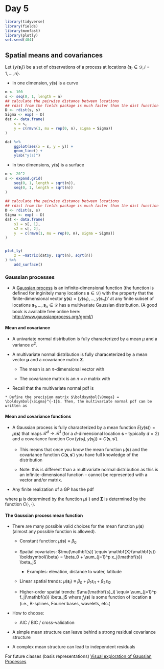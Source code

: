 # Day 5

```r
library(tidyverse)
library(fields)
library(mvnfast)
library(plotly)
set.seed(404)
```
## Spatial means and covariances

Let $\{ y(\mathbf{s}_i) \}$ be a set of observations of a process at locations $\{ \mathbf{s}_i \in \mathcal{D}, i = 1, \ldots, n \}$. 

* In one dimension, $y(\mathbf{s})$ is a curve

```r
n <- 100
s <- seq(0, 1, length = n)
## calculate the pairwise distance between locations
## rdist from the fields package is much faster than the dist function
D <- rdist(s, s)
Sigma <- exp( - D)
dat <- data.frame(
    s = s,
    y = c(rmvn(1, mu = rep(0, n), sigma = Sigma))
)

dat %>%
    ggplot(aes(x = s, y = y)) +
    geom_line() +
    ylab("y(s)")
```


* In two dimensions, $y(\mathbf{s})$ is a surface

```r
n <- 20^2
s <- expand.grid(
    seq(0, 1, length = sqrt(n)),
    seq(0, 1, length = sqrt(n))
)
    
## calculate the pairwise distance between locations
## rdist from the fields package is much faster than the dist function
D <- rdist(s, s)
Sigma <- exp( - D)
dat <- data.frame(
    s1 = s[, 1],
    s2 = s[, 2],
    y  = c(rmvn(1, mu = rep(0, n), sigma = Sigma))
)


plot_ly(
    z = ~matrix(dat$y, sqrt(n), sqrt(n))
) %>%
    add_surface()
```

### Gaussian processes
 
* A [Gaussian process](https://en.wikipedia.org/wiki/Gaussian_process) is an infinite-dimensional function (the function is defined for inginitely many locations $\mathbf{s} \in \mathcal{D}$) with the property that the finite-dimensional vector $\mathbf{y}(\mathbf{s}) = (y(\mathbf{s}_1), \ldots, y(\mathbf{s}_n) )'$ at any finite subset of locations $\mathbf{s}_1, \ldots, \mathbf{s}_n \in \mathcal{D}$ has a multivariate Gaussian distribution. (A good book is available free online here: [http://www.gaussianprocess.org/gpml/](http://www.gaussianprocess.org/gpml/))

#### Mean and covariance

* A univariate normal distribution is fully characterized by a mean $\mu$ and a variance $\sigma^2$.

* A multivariate normal distribution is fully characeterized by a mean vector $\boldsymbol{\mu}$ and a covariance matrix $\boldsymbol{\Sigma}$. 

    * The mean is an $n$-dimensional vector with 
    
    \begin{align*}
    E\left( y(\mathbf{s}) \right) = \boldsymbol{\mu}(\mathbf{s}) = \begin{pmatrix} \mu(\mathbf{s}_1) \\ \vdots \\ \mu(\mathbf{s}_n) \end{pmatrix}
    \end{align*}
    
    * The covariance matrix is an $n \times n$ matrix with

    \begin{align*}
    \operatorname{Cov} \left( y(\mathbf{s}) \right) & = \begin{bmatrix}
    \operatorname{Var} \left( y(\mathbf{s}_1) \right) & \operatorname{Cov} \left( y(\mathbf{s}_1), y(\mathbf{s}_2) \right) & \cdots & \operatorname{Cov} \left( y(\mathbf{s}_1), y(\mathbf{s}_n) \right) \\
    \operatorname{Cov} \left( y(\mathbf{s}_2), y(\mathbf{s}_1) \right) & \operatorname{Var} \left( y(\mathbf{s}_2) \right) & \cdots & \operatorname{Cov} \left( y(\mathbf{s}_2), y(\mathbf{s}_n) \right) \\
    \vdots & \vdots & \ddots & \vdots \\
    \operatorname{Cov} \left( y(\mathbf{s}_n), y(\mathbf{s}_1) \right) &    \operatorname{Cov} \left( y(\mathbf{s}_n), y(\mathbf{s}_2) \right) & \cdots & \operatorname{Var} \left( y(\mathbf{s}_n) \right)  \\
    \end{bmatrix}
    \end{align*}
    

* Recall that the multivariate normal pdf is 

\begin{align*}
[\mathbf{y} | \boldsymbol{\mu}, \boldsymbol{\Sigma}] & = (2 \pi)^{-\frac{n}{2}} |\boldsymbol{\Sigma}|^{-\frac{1}{2}} e^{-\frac{1}{2} \left( \mathbf{y} - \boldsymbol{\mu} \right)' \boldsymbol{\Sigma}^{-1} \left( \mathbf{y} - \boldsymbol{\mu} \right)}
\end{align*}

    * Define the precision matrix $\boldsymbol{\Omega} = \boldsymbol{\Sigma}^{-1}$. Then, the multivariate normal pdf can be written as

\begin{align*}
[\mathbf{y} | \boldsymbol{\mu}, \boldsymbol{\Omega}] & = (2 \pi)^{-\frac{n}{2}} |\boldsymbol{\Omega}|^{\frac{1}{2}} e^{-\frac{1}{2} \left( \mathbf{y} - \boldsymbol{\mu} \right)' \boldsymbol{\Omega} \left( \mathbf{y} - \boldsymbol{\mu} \right)}
\end{align*}    
    

#### Mean and covariance **functions**

* A Gaussian process is fully characterized by a mean function $E\left( y(\mathbf{s}) \right) = \mu(\mathbf{s})$ that maps $\mathcal{R}^d \rightarrow \mathcal{R}^1$ (for a $d$-dimensional location $\mathbf{s}$ -- typically $d=2$) and a covariance function $\operatorname{Cov} \left( y(\mathbf{s}_i), y(\mathbf{s}_j) \right) = C(\mathbf{s}, \mathbf{s}')$.

    * This means that once you know the mean function $\mu(\mathbf{s})$ and the covariance function $C(\mathbf{s}, \mathbf{s}')$ you have full knowledge of the distribution
    
    * Note: this is different than a multivariate normal distribution as this is an infinite-dimensional function -- cannot be represented with a vector and/or matrix.
    
* Any finite realization of a GP has the pdf

\begin{align*}
[\mathbf{y} | \boldsymbol{\mu}, \boldsymbol{\Sigma}] & = (2 \pi)^{-\frac{n}{2}} |\boldsymbol{\Sigma}|^{-\frac{1}{2}} e^{-\frac{1}{2} \left( \mathbf{y} - \boldsymbol{\mu} \right)' \boldsymbol{\Sigma}^{-1} \left( \mathbf{y} - \boldsymbol{\mu} \right)}
\end{align*}

where $\boldsymbol{\mu}$ is determined by the function $\mu(\cdot)$ and
$\boldsymbol{\Sigma}$ is determined by the function $C(\cdot, \cdot)$.

#### The Gaussian process mean function

* There are many possible valid choices for the mean function $\mu(\mathbf{s})$ (almost any possible function is allowed).

    * Constant function: $\mu(\mathbf{s}) \equiv \beta_0$
    
    * Spatial covariates: $\mu(\mathbf{s}) \equiv \mathbf{X}(\mathbf{s}) \boldsymbol{\beta} = \beta_0 + \sum_{j=1}^p x_j(\mathbf{s}) \beta_j$
        
        * Examples: elevation, distance to water, latitude
        
    * Linear spatial trends: $\mu(\mathbf{s}_i) \equiv \beta_0 + \beta_1 s_{i1} + \beta_2 s_{i2}$
    
    * Higher-order spatial trends: $\mu(\mathbf{s}_i) \equiv \sum_{j=1}^p f_j(\mathbf{s}) \beta_j$ where $f_j(\mathbf{s})$ is some function of location $\mathbf{s}$ (i.e., B-splines, Fourier bases, wavelets, etc.)
    
* How to choose:

    * AIC / BIC / cross-validation 
    
* A simple mean structure can leave behind a strong residual covariance structure

* A complex mean structure can lead to independent residuals


    
    

For future classes (basis representations) [Visual exploration of Gaussian Processes](https://distill.pub/2019/visual-exploration-gaussian-processes/)


